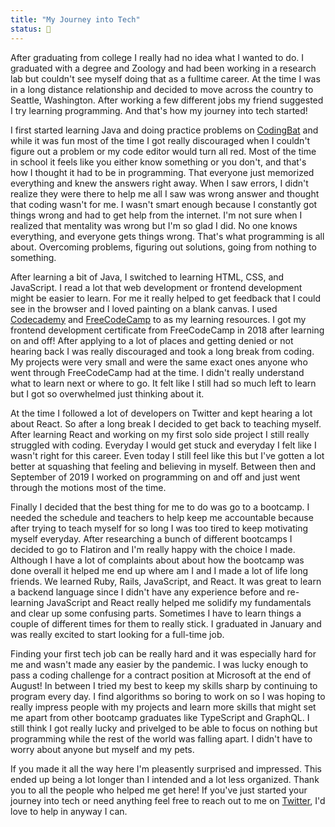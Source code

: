 ```yaml
---
title: "My Journey into Tech"
status: 🌻
---
```


After graduating from college I really had no idea what I wanted to do. I graduated with a degree and Zoology and had been working in a research lab but couldn't see myself doing that as a fulltime career. At the time I was in a long distance relationship and decided to move across the country to Seattle, Washington. After working a few different jobs my friend suggested I try learning programming. And that's how my journey into tech started! 

I first started learning Java and doing practice problems on [CodingBat](https://codingbat.com/java) and while it was fun most of the time I got really discouraged when I couldn't figure out a problem or my code editor would turn all red. Most of the time in school it feels like you either know something or you don't, and that's how I thought it had to be in programming. That everyone just memorized everything and knew the answers right away. When I saw errors, I didn't realize they were there to help me all I saw was wrong answer and thought that coding wasn't for me. I wasn't smart enough because I constantly got things wrong and had to get help from the internet. I'm not sure when I realized that mentality was wrong but I'm so glad I did. No one knows everything, and everyone gets things wrong. That's what programming is all about. Overcoming problems, figuring out solutions, going from nothing to something. 

After learning a bit of Java, I switched to learning HTML, CSS, and JavaScript. I read a lot that web development or frontend development might be easier to learn. For me it really helped to get feedback that I could see in the browser and I loved painting on a blank canvas. I used [Codecademy](https://www.codecademy.com/) and [FreeCodeCamp](https://www.freecodecamp.org/) to as my learning resources. I got my frontend development certificate from FreeCodeCamp in 2018 after learning on and off! After applying to a lot of places and getting denied or not hearing back I was really discouraged and took a long break from coding. My projects were very small and were the same exact ones anyone who went through FreeCodeCamp had at the time. I didn't really understand what to learn next or where to go. It felt like I still had so much left to learn but I got so overwhelmed just thinking about it. 

At the time I followed a lot of developers on Twitter and kept hearing a lot about React. So after a long break I decided to get back to teaching myself. After learning React and working on my first solo side project I still really struggled with coding. Everyday I would get stuck and everyday I felt like I wasn't right for this career. Even today I still feel like this but I've gotten a lot better at squashing that feeling and believing in myself. Between then and September of 2019 I worked on programming on and off and just went through the motions most of the time.

Finally I decided that the best thing for me to do was go to a bootcamp. I needed the schedule and teachers to help keep me accountable because after trying to teach myself for so long I was too tired to keep motivating myself everyday. After researching a bunch of different bootcamps I decided to go to Flatiron and I'm really happy with the choice I made. Although I have a lot of complaints about about how the bootcamp was done overall it helped me end up where am I and I made a lot of life long friends. We learned Ruby, Rails, JavaScript, and React. It was great to learn a backend language since I didn't have any experience before and re-learning JavaScript and React really helped me solidify my fundamentals and clear up some confusing parts. Sometimes I have to learn things a couple of different times for them to really stick. I graduated in January and was really excited to start looking for a full-time job.

Finding your first tech job can be really hard and it was especially hard for me and wasn't made any easier by the pandemic. I was lucky enough to pass a coding challenge for a contract position at Microsoft at the end of August! In between I tried my best to keep my skills sharp by continuing to program every day. I find algorithms so boring to work on so I was hoping to really impress people with my projects and learn more skills that might set me apart from other bootcamp graduates like TypeScript and GraphQL. I still think I got really lucky and privelged to be able to focus on nothing but programming while the rest of the world was falling apart. I didn't have to worry about anyone but myself and my pets. 

If you made it all the way here I'm pleasently surprised and impressed. This ended up being a lot longer than I intended and a lot less organized. Thank you to all the people who helped me get here! If you've just started your journey into tech or need anything feel free to reach out to me on [Twitter](https://twitter.com/jenkens_), I'd love to help in anyway I can. 